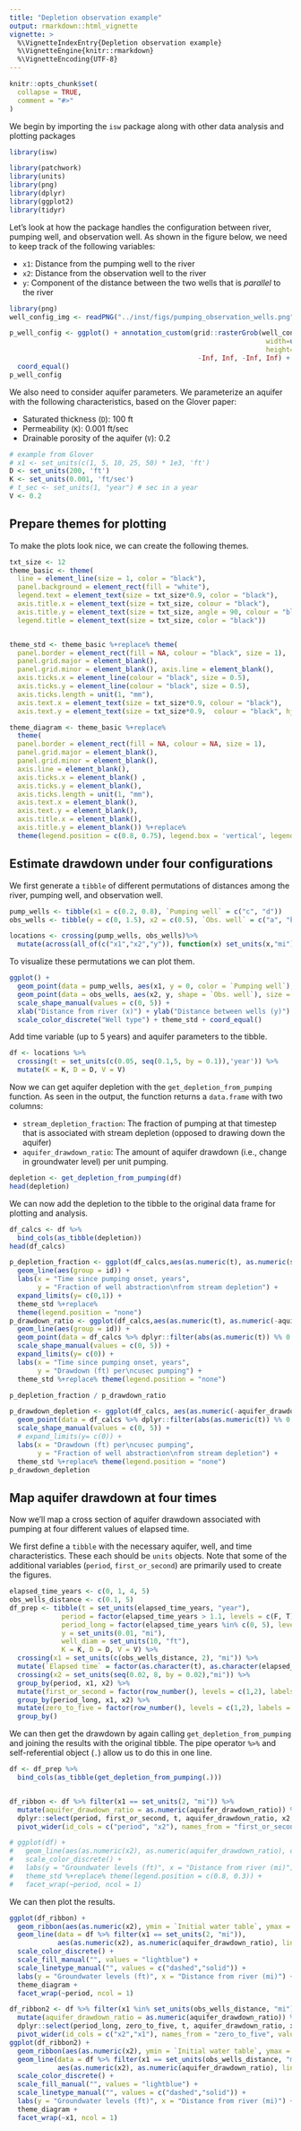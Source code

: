 ```yaml
---
title: "Depletion observation example"
output: rmarkdown::html_vignette
vignette: >
  %\VignetteIndexEntry{Depletion observation example}
  %\VignetteEngine{knitr::rmarkdown}
  %\VignetteEncoding{UTF-8}
---
```


```r
knitr::opts_chunk$set(
  collapse = TRUE,
  comment = "#>"
)
```

We begin by importing the `isw` package along with other data analysis and plotting packages

```r
library(isw)
```


```r
library(patchwork)
library(units)
library(png)
library(dplyr)
library(ggplot2)
library(tidyr)
```

Let's look at how the package handles the configuration between river,
pumping well, and observation well. As shown in the figure below, we need to
keep track of the following variables:

- `x1`: Distance from the pumping well to the river
- `x2`: Distance from the observation well to the river
- `y`: Component of the distance between the two wells that is *parallel* to the river

```r
library(png)
well_config_img <- readPNG("../inst/figs/pumping_observation_wells.png")

p_well_config <- ggplot() + annotation_custom(grid::rasterGrob(well_config_img,
                                                                width=unit(1,"npc"),
                                                                height=unit(1,"npc")),
                                               -Inf, Inf, -Inf, Inf) +
  coord_equal()
p_well_config
```

We also need to consider aquifer parameters. We parameterize an aquifer with the 
following characteristics, based on the Glover paper:

- Saturated thickness (`D`): 100 ft
- Permeability (`K`): 0.001 ft/sec
- Drainable porosity of the aquifer (`V`): 0.2

```r
# example from Glover
# x1 <- set_units(c(1, 5, 10, 25, 50) * 1e3, 'ft')
D <- set_units(200, 'ft')
K <- set_units(0.001, 'ft/sec')
# t_sec <- set_units(1, "year") # sec in a year
V <- 0.2
```

## Prepare themes for plotting

To make the plots look nice, we can create the following themes.

```r
txt_size <- 12
theme_basic <- theme(
  line = element_line(size = 1, color = "black"), 
  panel.background = element_rect(fill = "white"), 
  legend.text = element_text(size = txt_size*0.9, color = "black"), 
  axis.title.x = element_text(size = txt_size, colour = "black"), 
  axis.title.y = element_text(size = txt_size, angle = 90, colour = "black"), 
  legend.title = element_text(size = txt_size, color = "black"))


theme_std <- theme_basic %+replace% theme(
  panel.border = element_rect(fill = NA, colour = "black", size = 1), 
  panel.grid.major = element_blank(), 
  panel.grid.minor = element_blank(), axis.line = element_blank(), 
  axis.ticks.x = element_line(colour = "black", size = 0.5), 
  axis.ticks.y = element_line(colour = "black", size = 0.5), 
  axis.ticks.length = unit(1, "mm"), 
  axis.text.x = element_text(size = txt_size*0.9, colour = "black"), 
  axis.text.y = element_text(size = txt_size*0.9,  colour = "black", hjust = 1))

theme_diagram <- theme_basic %+replace% 
  theme(
  panel.border = element_rect(fill = NA, colour = NA, size = 1), 
  panel.grid.major = element_blank(), 
  panel.grid.minor = element_blank(), 
  axis.line = element_blank(), 
  axis.ticks.x = element_blank() , 
  axis.ticks.y = element_blank(), 
  axis.ticks.length = unit(1, "mm"), 
  axis.text.x = element_blank(), 
  axis.text.y = element_blank(), 
  axis.title.x = element_blank(), 
  axis.title.y = element_blank()) %+replace%
  theme(legend.position = c(0.8, 0.75), legend.box = 'vertical', legend.title = element_blank())
```


## Estimate drawdown under four configurations

We first generate a `tibble` of different permutations of distances among the 
river, pumping well, and observation well.

```r
pump_wells <- tibble(x1 = c(0.2, 0.8), `Pumping well` = c("c", "d"))
obs_wells <- tibble(y = c(0, 1.5), x2 = c(0.5), `Obs. well` = c("a", "b"))

locations <- crossing(pump_wells, obs_wells)%>%
  mutate(across(all_of(c("x1","x2","y")), function(x) set_units(x,"mi")), id = row_number())
```

To visualize these permutations we can plot them.

```r
ggplot() + 
  geom_point(data = pump_wells, aes(x1, y = 0, color = `Pumping well`), size = 4) + 
  geom_point(data = obs_wells, aes(x2, y, shape = `Obs. well`), size = 4) + 
  scale_shape_manual(values = c(0, 5)) +
  xlab("Distance from river (x)") + ylab("Distance between wells (y)") +
  scale_color_discrete("Well type") + theme_std + coord_equal()
```

Add time variable (up to 5 years) and aquifer parameters to the tibble.

```r
df <- locations %>%
  crossing(t = set_units(c(0.05, seq(0.1,5, by = 0.1)),'year')) %>%
  mutate(K = K, D = D, V = V)
```

Now we can get aquifer depletion with the `get_depletion_from_pumping` function. As seen 
in the output, the function returns a `data.frame` with two columns:

- `stream_depletion_fraction`: The fraction of pumping at that timestep that is
associated with stream depletion (opposed to drawing down the aquifer)
- `aquifer_drawdown_ratio`: The amount of aquifer drawdown (i.e., change in groundwater level) 
per unit pumping. 

```r
depletion <- get_depletion_from_pumping(df)
head(depletion)
```

We can now add the depletion to the tibble to the original data frame for plotting and analysis.

```r
df_calcs <- df %>%
  bind_cols(as_tibble(depletion))
head(df_calcs)
```

```r
p_depletion_fraction <- ggplot(df_calcs,aes(as.numeric(t), as.numeric(stream_depletion_fraction), color = `Pumping well`)) + 
  geom_line(aes(group = id)) +
  labs(x = "Time since pumping onset, years",
       y = "Fraction of well abstraction\nfrom stream depletion") +
  expand_limits(y= c(0,1)) +
  theme_std %+replace% 
  theme(legend.position = "none")
p_drawdown_ratio <- ggplot(df_calcs,aes(as.numeric(t), as.numeric(-aquifer_drawdown_ratio), color = `Pumping well`)) + 
  geom_line(aes(group = id)) +
  geom_point(data = df_calcs %>% dplyr::filter(abs(as.numeric(t)) %% 0.5 < 0.01),aes(shape = `Obs. well`), size = 3, stroke = 1) +
  scale_shape_manual(values = c(0, 5)) +
  expand_limits(y= c(0)) +
  labs(x = "Time since pumping onset, years",
       y = "Drawdown (ft) per\ncusec pumping") +
  theme_std %+replace% theme(legend.position = "none")

p_depletion_fraction / p_drawdown_ratio
```


```r
p_drawdown_depletion <- ggplot(df_calcs, aes(as.numeric(-aquifer_drawdown_ratio), as.numeric(stream_depletion_fraction), color = `Pumping well`)) + 
  geom_point(data = df_calcs %>% dplyr::filter(abs(as.numeric(t)) %% 0.5 < 0.15),aes(shape = `Obs. well`), size = 3, stroke = 1) +
  scale_shape_manual(values = c(0, 5)) +
  # expand_limits(y= c(0)) +
  labs(x = "Drawdown (ft) per\ncusec pumping",
       y = "Fraction of well abstraction\nfrom stream depletion") +
  theme_std %+replace% theme(legend.position = "none")
p_drawdown_depletion
```

## Map aquifer drawdown at four times

Now we'll map a cross section of aquifer drawdown associated with pumping
at four different values of elapsed time.

We first define a `tibble` with the necessary aquifer, well, and time
characteristics. These each should be `units` objects. Note that some of the
additional variables (`period`, `first_or_second`) are primarily used to
create the figures.

```r
elapsed_time_years <- c(0, 1, 4, 5)
obs_wells_distance <- c(0.1, 5)
df_prep <- tibble(t = set_units(elapsed_time_years, "year"),
             period = factor(elapsed_time_years > 1.1, levels = c(F, T), labels = c("0-1 year","4-5 years")),
             period_long = factor(elapsed_time_years %in% c(0, 5), levels = c(T, F), labels = c("0-5 years","1-4 years")),
             y = set_units(0.01, "mi"),
             well_diam = set_units(10, "ft"),
             K = K, D = D, V = V) %>%
  crossing(x1 = set_units(c(obs_wells_distance, 2), "mi")) %>%
  mutate(`Elapsed time` = factor(as.character(t), as.character(elapsed_time_years), labels = paste(elapsed_time_years, "years"))) %>%
  crossing(x2 = set_units(seq(0.02, 8, by = 0.02),"mi")) %>%
  group_by(period, x1, x2) %>%
  mutate(first_or_second = factor(row_number(), levels = c(1,2), labels = c("Initial water table", "One year later"))) %>%
  group_by(period_long, x1, x2) %>%
  mutate(zero_to_five = factor(row_number(), levels = c(1,2), labels = c("Initial water table", "Five years later"))) %>%
  group_by()
```

We can then get the drawdown by again calling `get_depletion_from_pumping` and joining
the results with the original tibble. The pipe operator `%>%` and self-referential object (`.`)
allow us to do this in one line.

```r
df <- df_prep %>%
  bind_cols(as_tibble(get_depletion_from_pumping(.)))


df_ribbon <- df %>% filter(x1 == set_units(2, "mi")) %>%
  mutate(aquifer_drawdown_ratio = as.numeric(aquifer_drawdown_ratio)) %>%
  dplyr::select(period, first_or_second, t, aquifer_drawdown_ratio, x2, `Elapsed time`) %>%
  pivot_wider(id_cols = c("period", "x2"), names_from = "first_or_second", values_from = "aquifer_drawdown_ratio")

# ggplot(df) + 
#   geom_line(aes(as.numeric(x2), as.numeric(aquifer_drawdown_ratio), color = `Elapsed time`)) + 
#   scale_color_discrete() +
#   labs(y = "Groundwater levels (ft)", x = "Distance from river (mi)") +
#   theme_std %+replace% theme(legend.position = c(0.8, 0.3)) +
#   facet_wrap(~period, ncol = 1)
```

We can then plot the results.

```r
ggplot(df_ribbon) + 
  geom_ribbon(aes(as.numeric(x2), ymin = `Initial water table`, ymax = `One year later`, fill = 'Aquifer drawdown'), alpha = 0.7) + 
  geom_line(data = df %>% filter(x1 == set_units(2, "mi")), 
            aes(as.numeric(x2), as.numeric(aquifer_drawdown_ratio), linetype = first_or_second)) + 
  scale_color_discrete() +
  scale_fill_manual("", values = "lightblue") +
  scale_linetype_manual("", values = c("dashed","solid")) +
  labs(y = "Groundwater levels (ft)", x = "Distance from river (mi)") +
  theme_diagram +
  facet_wrap(~period, ncol = 1)
```


```r
df_ribbon2 <- df %>% filter(x1 %in% set_units(obs_wells_distance, "mi"), period_long == "0-5 years") %>%
  mutate(aquifer_drawdown_ratio = as.numeric(aquifer_drawdown_ratio)) %>%
  dplyr::select(period_long, zero_to_five, t, aquifer_drawdown_ratio, x1, x2, `Elapsed time`) %>%
  pivot_wider(id_cols = c("x2","x1"), names_from = "zero_to_five", values_from = "aquifer_drawdown_ratio")
ggplot(df_ribbon2) + 
  geom_ribbon(aes(as.numeric(x2), ymin = `Initial water table`, ymax = `Five years later`, fill = 'Aquifer drawdown'), alpha = 0.7) + 
  geom_line(data = df %>% filter(x1 == set_units(obs_wells_distance, "mi"), period_long == "0-5 years"), 
            aes(as.numeric(x2), as.numeric(aquifer_drawdown_ratio), linetype = zero_to_five)) + 
  scale_color_discrete() +
  scale_fill_manual("", values = "lightblue") +
  scale_linetype_manual("", values = c("dashed","solid")) +
  labs(y = "Groundwater levels (ft)", x = "Distance from river (mi)") +
  theme_diagram +
  facet_wrap(~x1, ncol = 1)
```




